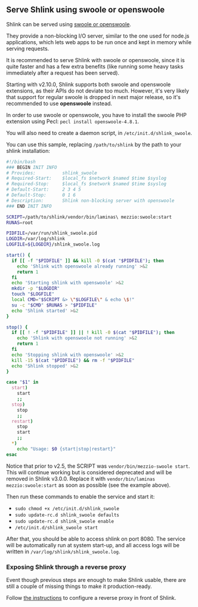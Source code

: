 
## Serve Shlink using swoole or openswoole

Shlink can be served using [swoole or openswoole](https://www.swoole.co.uk/).

They provide a non-blocking I/O server, similar to the one used for node.js applications, which lets web apps to be run once and kept in memory while serving requests.

It is recommended to serve Shlink with swoole or openswoole, since it is quite faster and has a few extra benefits (like running some heavy tasks immediately after a request has been served).

<Callout type="info">
  Starting with v2.10.0, Shlink supports both swoole and openswoole extensions, as their APIs do not deviate too much.
  However, it's very likely that support for regular swoole is dropped in next major release, so it's recommended to use <b>openswoole</b> instead.
</Callout>

In order to use swoole or openswoole, you have to install the swoole PHP extension using Pecl: `pecl install openswoole-4.8.1`.

You will also need to create a daemon script, in `/etc/init.d/shlink_swoole`.

You can use this sample, replacing `/path/to/shlink` by the path to your shlink installation:

```bash
#!/bin/bash
### BEGIN INIT INFO
# Provides:          shlink_swoole
# Required-Start:    $local_fs $network $named $time $syslog
# Required-Stop:     $local_fs $network $named $time $syslog
# Default-Start:     2 3 4 5
# Default-Stop:      0 1 6
# Description:       Shlink non-blocking server with openswoole
### END INIT INFO

SCRIPT=/path/to/shlink/vendor/bin/laminas\ mezzio:swoole:start
RUNAS=root

PIDFILE=/var/run/shlink_swoole.pid
LOGDIR=/var/log/shlink
LOGFILE=${LOGDIR}/shlink_swoole.log

start() {
  if [[ -f "$PIDFILE" ]] && kill -0 $(cat "$PIDFILE"); then
    echo 'Shlink with openswoole already running' >&2
    return 1
  fi
  echo 'Starting shlink with openswoole' >&2
  mkdir -p "$LOGDIR"
  touch "$LOGFILE"
  local CMD="$SCRIPT &> \"$LOGFILE\" & echo \$!"
  su -c "$CMD" $RUNAS > "$PIDFILE"
  echo 'Shlink started' >&2
}

stop() {
  if [[ ! -f "$PIDFILE" ]] || ! kill -0 $(cat "$PIDFILE"); then
    echo 'Shlink with openswoole not running' >&2
    return 1
  fi
  echo 'Stopping shlink with openswoole' >&2
  kill -15 $(cat "$PIDFILE") && rm -f "$PIDFILE"
  echo 'Shlink stopped' >&2
}

case "$1" in
  start)
    start
    ;;
  stop)
    stop
    ;;
  restart)
    stop
    start
    ;;
  *)
    echo "Usage: $0 {start|stop|restart}"
esac
```

<Callout type="warning">
  Notice that prior to v2.5, the SCRIPT was <code className="no-highlight">vendor/bin/mezzio-swoole start</code>. This will continue working but is considered deprecated and will be removed in Shlink v3.0.0. Replace it with <code className="no-highlight">vendor/bin/laminas mezzio:swoole:start</code> as soon as possible (see the example above).
</Callout>

Then run these commands to enable the service and start it:

* `sudo chmod +x /etc/init.d/shlink_swoole`
* `sudo update-rc.d shlink_swoole defaults`
* `sudo update-rc.d shlink_swoole enable`
* `/etc/init.d/shlink_swoole start`

After that, you should be able to access shlink on port 8080. The service will be automatically run at system start-up, and all access logs will be written in `/var/log/shlink/shlink_swoole.log`.

### Exposing Shlink through a reverse proxy

Event though previous steps are enough to make Shlink usable, there are still a couple of missing things to make it production-ready.

Follow [the instructions](/documentation/advanced/exposing-through-reverse-proxy) to configure a reverse proxy in front of Shlink.
